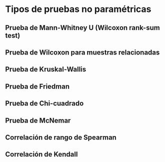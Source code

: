 # Tipos de pruebas no paramétricas 
## Prueba de Mann-Whitney U (Wilcoxon rank-sum test)
##	Prueba de Wilcoxon para muestras relacionadas
##	Prueba de Kruskal-Wallis
##	Prueba de Friedman
##	Prueba de Chi-cuadrado
##	Prueba de McNemar
##	Correlación de rango de Spearman
##	Correlación de Kendall 



